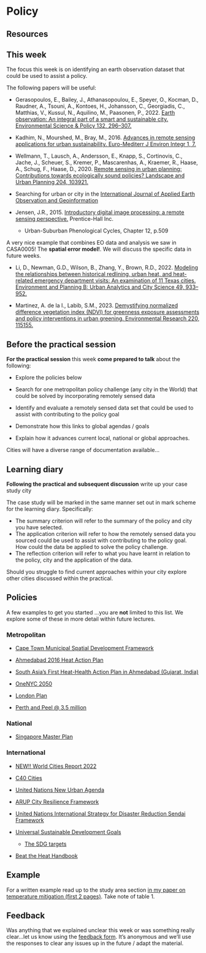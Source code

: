 # Policy

## Resources

::: callout-tip
## This week

The focus this week is on identifying an earth observation dataset that could be used to assist a policy. 

The following papers will be useful:

-   Gerasopoulos, E., Bailey, J., Athanasopoulou, E., Speyer, O., Kocman, D., Raudner, A., Tsouni, A., Kontoes, H., Johansson, C., Georgiadis, C., Matthias, V., Kussul, N., Aquilino, M., Paasonen, P., 2022. [Earth observation: An integral part of a smart and sustainable city. Environmental Science & Policy 132, 296–307.](https://doi.org/10.1016/j.envsci.2022.02.033)

-   Kadhim, N., Mourshed, M., Bray, M., 2016. [Advances in remote sensing applications for urban sustainability. Euro-Mediterr J Environ Integr 1, 7.](https://doi.org/10.1007/s41207-016-0007-4)

-   Wellmann, T., Lausch, A., Andersson, E., Knapp, S., Cortinovis, C., Jache, J., Scheuer, S., Kremer, P., Mascarenhas, A., Kraemer, R., Haase, A., Schug, F., Haase, D., 2020. [Remote sensing in urban planning: Contributions towards ecologically sound policies? Landscape and Urban Planning 204, 103921.](https://doi.org/10.1016/j.landurbplan.2020.103921)

-   Searching for urban or city in the [International Journal of Applied Earth Observation and Geoinformation](https://www.sciencedirect.com/journal/international-journal-of-applied-earth-observation-and-geoinformation)

-   Jensen, J.R., 2015. [Introductory digital image processing: a remote sensing perspective.](https://read.kortext.com/reader/pdf/1872407/Cover) Prentice-Hall Inc.

    -   Urban-Suburban Phenological Cycles, Chapter 12, p.509

A very nice example that combines EO data and analysis we saw in CASA0005! The **spatial error model!**. We will discuss the specific data in future weeks.

-   Li, D., Newman, G.D., Wilson, B., Zhang, Y., Brown, R.D., 2022. [Modeling the relationships between historical redlining, urban heat, and heat-related emergency department visits: An examination of 11 Texas cities. Environment and Planning B: Urban Analytics and City Science 49, 933–952.](https://doi.org/10.1177/23998083211039854)

-   Martinez, A. de la I., Labib, S.M., 2023. [Demystifying normalized difference vegetation index (NDVI) for greenness exposure assessments and policy interventions in urban greening. Environmental Research 220, 115155.](https://doi.org/10.1016/j.envres.2022.115155)


:::


## Before the practical session

**For the practical session** this week **come prepared to talk** about the following:

- Explore the policies below

- Search for one metropolitan policy challenge (any city in the World) that could be solved by incorporating remotely sensed data

- Identify and evaluate a remotely sensed data set that could be used to assist with contributing to the policy goal

-  Demonstrate how this links to global agendas / goals

- Explain how it advances current local, national or global approaches.

Cities will have a diverse range of documentation available...

## Learning diary

**Following the practical and subsequent discussion** write up your case study city

The case study will be marked in the same manner set out in mark scheme for the learning diary. Specifically: 

* The summary criterion will refer to the summary of the policy and city you have selected.
* The application criterion will refer to how the remotely sensed data you sourced could be used to assist with contributing to the policy goal. How could the data be applied to solve the policy challenge. 
* The reflection criterion will refer to what you have learnt in relation to the policy, city and the application of the data. 

Should you struggle to find current approaches within your city explore other cities discussed within the practical. 

## Policies

A few examples to get you started ...you are **not** limited to this list. We explore some of these in more detail within future lectures. 

### Metropolitan 

* [Cape Town Municipal Spatial Development Framework](https://www.capetown.gov.za/work%20and%20business/planning-portal/regulations-and-legislations/cape-town-spatial-development-framework#section-docs)

* [Ahmedabad 2016 Heat Action Plan](https://www.nrdc.org/sites/default/files/ahmedabad-heat-action-plan-2016.pdf)

* [South Asia’s First Heat-Health Action Plan in Ahmedabad (Gujarat, India)](https://www.ncbi.nlm.nih.gov/pmc/articles/PMC4024996/)

* [OneNYC 2050](https://onenyc.cityofnewyork.us/)

* [London Plan](https://www.london.gov.uk/what-we-do/planning/london-plan)

* [Perth and Peel @ 3.5 million](https://www.wa.gov.au/government/publications/perth-and-peel-35-million-frameworks)

### National

* [Singapore Master Plan](https://www.ura.gov.sg/Corporate/Planning/Master-Plan#:~:text=The%20Master%20Plan%20(MP)%20is,development%20of%20land%20and%20property.)

### International 

* [NEW!! World Cities Report 2022](https://unhabitat.org/sites/default/files/2022/06/wcr_2022.pdf)

* [C40 Cities](https://www.c40.org/)

* [United Nations New Urban Agenda](https://habitat3.org/the-new-urban-agenda/)

* [ARUP City Resilience Framework](https://www.arup.com/projects/city-resilience-index)

* [United Nations International Strategy for Disaster Reduction Sendai Framework](https://www.undrr.org/publication/sendai-framework-disaster-risk-reduction-2015-2030#:~:text=The%20Sendai%20Framework%20for%20Disaster,Investing%20in%20disaster%20reduction%20for)

* [Universal Sustainable Development Goals](https://www.undp.org/sustainable-development-goals#:~:text=The%20Sustainable%20Development%20Goals%20(SDGs)%2C%20also%20known%20as%20the,people%20enjoy%20peace%20and%20prosperity.) 
  * [The SDG targets](https://unstats.un.org/sdgs/metadata/?Text=&Goal=11&Target=)
  
* [Beat the Heat Handbook](https://www.unep.org/resources/report/beating-heat-sustainable-cooling-handbook-cities)  

## Example

For a written example read up to the study area section [in my paper on temperature mitigation (first 2 pages)](https://www.frontiersin.org/articles/10.3389/fbuil.2020.519599/full). Take note of table 1.

## Feedback 

Was anything that we explained unclear this week or was something really clear...let us know using the [feedback form](https://forms.gle/ArGHKA2sSmN29pVLA). It’s anonymous and we’ll use the responses to clear any issues up in the future / adapt the material.
